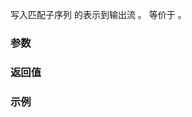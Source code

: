 {{title|operator&lt;&lt;{{small|(std::sub_match)}}}}
{{cpp/regex/sub_match/navbar}}
{{dcl begin}}
{{dcl|since=c++11|
template&lt; class CharT, class Traits, class BidirIt &gt;
std::basic_ostream&lt;CharT,Traits&gt;&amp;
    operator&lt;&lt;( std::basic_ostream&lt;CharT,Traits&gt;&amp; os, const sub_match&lt;BidirIt&gt;&amp; m );
}}
{{dcl end}}

写入匹配子序列 {{c|m}} 的表示到输出流 {{c|os}}。
等价于 {{c|os &lt;&lt; m.str()}}。

===参数===
{{par begin}}
{{par|os|要写入表示的输出流}}
{{par|m|要输出的子匹配对象}}
{{par end}}

===返回值===
{{tt|os}}

===示例===
{{example
|code=
#include &lt;iostream&gt;
#include &lt;regex&gt;
#include &lt;string&gt;

int main()
{
    std::string sentence{"Quick red fox jumped over a lazy hare."};
    const std::regex re{"([A-z]+) ([a-z]+) ([a-z]+)"};
    std::smatch words;
    std::regex_search(sentence, words, re);
    for (const auto&amp; m : words)
        // m 类型为 `const std::sub_match&lt;std::string::const_iterator&gt;&amp;`
        std::cout &lt;&lt; '[' &lt;&lt; m &lt;&lt; "] ";
    std::cout &lt;&lt; '\n';
}
|output=
[Quick red fox] [Quick] [red] [fox]
}}

{{langlinks|de|en|es|ja|ru}}